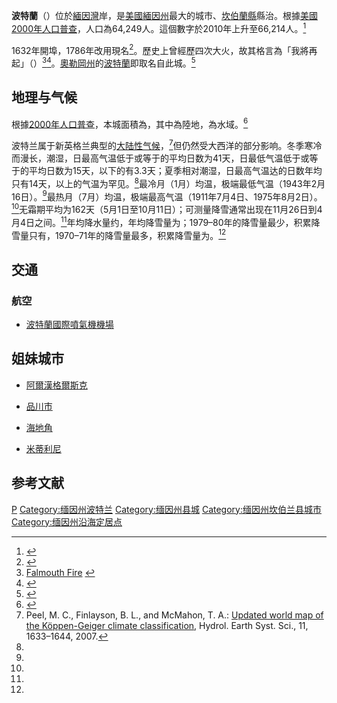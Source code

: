 {{Otheruses|波特兰|subject=缅因州城市波特兰|other=其他同名的城鎮}}
{{Infobox settlement
|official_name            = 波特蘭<br>{{lang|en|Portland}}
|settlement_type          = [[城市|城市]]
|nickname                 = 森林市，東方的波特蘭<br>The Forest City, Portland of the East
|motto                    = ''Resurgam''{{spaces|2}}（[[拉丁文|拉丁文]]）<br/>我會再次升起
|image_skyline            = Portland, Maine Montage.jpg
|imagesize                = 300px
|image_caption            = 順時針方向：波特蘭海濱，波特蘭天文台，中間街道和交易所大街的角落，國會街，美國內戰紀念館，國會廣場
|image_flag               = 
|image_seal               = 
|image_map                = Map of Maine highlighting Portland.png
|mapsize                  = 250px
|map_caption              =
|image_map1               =
|mapsize1                 =
|map_caption1             =
|coordinates_display      = inline,title
|coordinates_region       = US-ME
|subdivision_type         = 國家
|subdivision_name         = {{USA}}
|subdivision_type1        = [[美國州份|州]]
|subdivision_name1        = [[緬因州|緬因州]]
|subdivision_type2        = [[縣_(美國)|縣]]
|subdivision_name2        = [[坎伯蘭縣_(緬因州)|坎伯蘭縣]]
|government_type          = [[議會經理制|議會經理制]]
|leader_title             = 城市經理
|leader_name              = 馬克·里斯
|leader_title1            = 市長
|leader_name1             = 邁克爾·F·布倫南
|established_title        = 建立
|established_title2       = 成立市政機關
|established_date         = 1633年
|established_date2        = 1786年7月4日
|area_magnitude           =
|unit_pref                = Imperial
|area_total_sq_mi         = 69.44
|area_footnotes           = <ref name="Gazetteer files"/>
|area_total_km2           = 179.85
|area_land_sq_mi          = 21.31
|area_land_km2            = 55.19
|area_water_sq_mi         = 48.13
|area_water_km2           = 124.66
|area_urban_sq_mi         =
|area_urban_km2           =
|area_metro_sq_mi         =
|area_metro_km2           =
|latd = 43 |latm = 40 |latNS = N
|longd = 70 |longm = 16 |longEW = W
<!-- Population -->
|population_as_of         = [[2010年美國人口普查|2010年]]
|population_est           = 66214
|pop_est_as_of            = 2012<ref name="American FactFinder">{{cite web|title=American FactFinder |url=http://factfinder2.census.gov/faces/tableservices/jsf/pages/productview.xhtml?src=bkmk |publisher=[[United_States_Census_Bureau|United States Census Bureau]] |accessdate=2013-05-24 |deadurl=yes |archiveurl=https://web.archive.org/web/20140815134909/http://factfinder2.census.gov/faces/tableservices/jsf/pages/productview.xhtml?src=bkmk |archivedate=2014-08-15 }}</ref>
|population_footnotes     = <ref name ="FactFinder">{{cite web|title=American FactFinder|url=http://factfinder2.census.gov/faces/nav/jsf/pages/index.xhtml|publisher=United States Census Bureau|accessdate=2012-11-23|archive-date=2012-02-17|archive-url=https://www.webcitation.org/65WtHj6J5?url=http://factfinder2.census.gov/faces/nav/jsf/pages/index.xhtml|dead-url=no}}</ref>
|population_total         = 66194
|population_density_km2   = 1199.7
|population_density_sq_mi = 3107.2
|population_note          =
|population_metro         = 516,826（第104位）
|population_urban         = 203,914（第177位）
|timezone                 = [[北美東部時區|北美東部時區]]
|utc_offset               = -5
|timezone_DST             = 北美東部時區
|utc_offset_DST           = -4
|elevation_m              = 19
|elevation_ft             = 62
|website                  = http://www.portlandmaine.gov/
|postal_code_type         = [[美國郵政編碼|ZIP代碼]]
|postal_code              = 04101, 04102, 04103, 04104, 04108, 04109, 04112, 04116, 04122, 04123, 04124
|area_code                = 207
|blank_name               = [[聯邦信息處理標準|FIPS代碼]]
|blank_info               = 23-60545
|blank1_name              = [[地名信息系統|GNIS代碼]]
|blank1_info              = 0573692
|footnotes                =
}}

'''波特蘭'''（{{lang en|Portland}}）位於[[緬因灣|緬因灣]]岸，是[[美國|美國]][[緬因州|緬因州]]最大的城市、[[坎伯蘭縣_(緬因州)|坎伯蘭縣]]縣治。{{GR|6}}根據[[美國2000年人口普查|美國2000年人口普查]]，人口為64,249人。{{GR|2}}這個數字於2010年上升至66,214人。<ref>{{Cite web |url=http://factfinder2.census.gov/ |title=2010 census factfinder2 |access-date=2013-08-04 |archive-date=2013-09-11 |archive-url=https://web.archive.org/web/20130911234518/http://factfinder2.census.gov/ |dead-url=no }}</ref>

1632年開埠，1786年改用現名<ref>{{Cite web |url=http://books.google.com/books?hl=en&id=gwKwEbZhv3cC&dq=%22christopher+levett%22&printsec=frontcover&source=web&ots=UQCWMF5PBW&sig=pdiiURhalN_V28YtQQP-BVtEVxU |title=Christopher Levett, of York: The Pioneer Colonist in Casco Bay, James Baxter Phinney,1893 |access-date=2013-08-04 |archive-date=2020-08-03 |archive-url=https://web.archive.org/web/20200803194049/https://books.google.com/books?hl=en&id=gwKwEbZhv3cC&dq=%22christopher+levett%22&printsec=frontcover&source=web&ots=UQCWMF5PBW&sig=pdiiURhalN_V28YtQQP-BVtEVxU |dead-url=no }}</ref>。歷史上曾經歷四次大火，故其格言為「我將再起」（{{lang-la|Resurgam}}）<ref>[http://www.mainehistory.org/pdf/Falmouth_Fire.pdf Falmouth Fire] {{webarchive|url=https://web.archive.org/web/20070614144207/http://www.mainehistory.org/pdf/Falmouth_Fire.pdf |date=2007-06-14 }}</ref><ref name=maineguide>{{citation|title=History of Portland, Maine |publisher=Maine Resource Guide |url=http://maineguide.com/region/southcoast/information/portlandhistory.html |deadurl=yes |archiveurl=https://web.archive.org/web/20130131232824/http://maineguide.com/region/southcoast/information/portlandhistory.html |archivedate=2013-01-31 }}</ref>。[[奧勒岡州|奧勒岡州]]的[[波特蘭_(俄勒岡州)|波特蘭]]即取名自此城。<ref>{{cite web | title = Portland: The Town that was Almost Boston | publisher = Portland Oregon Visitors Association | url = http://www.naosmm.org/confer/port-or/history.html | accessdate = March 6, 2013 | archive-url = https://web.archive.org/web/20130727122038/http://www.naosmm.org/confer/port-or/history.html | archive-date = 2013-07-27 | dead-url = yes }}</ref>

==地理与气候==
根據[[美國2000年人口普查|2000年人口普查]]，本城面積為{{convert|69.44|sqmi|sqkm|2}}，其中{{convert|21.31|sqmi|sqkm|2}}為陸地，{{convert|48.13|sqmi|sqkm|2}}為水域。<ref name ="Gazetteer files">{{cite web|title=US Gazetteer files 2010|url=http://www.census.gov/geo/www/gazetteer/files/Gaz_places_national.txt|publisher=[[United_States_Census_Bureau|United States Census Bureau]]|accessdate=2012-11-23|archive-date=2012-07-14|archive-url=https://www.webcitation.org/699nOulzi?url=http://www.census.gov/geo/www/gazetteer/files/Gaz_places_national.txt|dead-url=no}}</ref>

波特兰属于新英格兰典型的[[大陆性气候|大陆性气候]]，<ref>Peel, M. C., Finlayson, B. L., and McMahon, T. A.: [[Media:Americas_Köppen_Map_original_colors.png|Updated world map of the Köppen-Geiger climate classification]], Hydrol. Earth Syst. Sci., 11, 1633–1644, 2007.</ref>但仍然受大西洋的部分影响。冬季寒冷而漫长，潮湿，日最高气温低于或等于{{convert|0|C}}的平均日数为41天，日最低气温低于或等于{{convert|-15|C}}的平均日数为15天，{{convert|-20|C}}以下的有3.3天；夏季相对潮湿，日最高气温达{{convert|30|C}}的日数年均只有14天，{{convert|35|C}}以上的气温为罕见。<ref name = "NWS Gray, ME"/>最冷月（1月）均温{{convert|24.0|F|1|disp=flip}}，极端最低气温{{convert|−39|F|0|disp=flip}}（1943年2月16日）。<ref name = "NWS Gray, ME"/>最热月（7月）均温{{convert|70.4|F|1|disp=flip}}，极端最高气温{{convert|103|F|0|disp=flip}}（1911年7月4日、1975年8月2日）。<ref name = "NWS Gray, ME"/>无霜期平均为162天（5月1日至10月11日）；可测量降雪通常出现在11月26日到4月4日之间。<ref name = "NWS Gray, ME"/>年均降水量约{{convert|48.1|in|sigfig=3|disp=flip}}，年均降雪量为{{convert|68.7|in|cm|disp=flip}}；1979–80年的降雪量最少，积累降雪量只有{{convert|27.5|in|cm|disp=flip}}，1970–71年的降雪量最多，积累降雪量为{{convert|141.5|in|m|disp=flip}}。<ref name = "NWS Gray, ME"/>

{{Weather box|width=auto
|location = 缅因波特兰（[[波特兰国际喷射机机场|波特兰国际喷射机机场]]），1991–2020年正常值，1871年至今极端数据
|metric first = Y
|single line = Y
|collapsed = Y
| Jan high F = 32.4
| Feb high F = 35.0
| Mar high F = 42.3
| Apr high F = 53.8
| May high F = 64.2
| Jun high F = 73.6
| Jul high F = 79.5
| Aug high F = 78.7
| Sep high F = 71.1
| Oct high F = 59.5
| Nov high F = 48.4
| Dec high F = 38.3
|year high F = 56.4
| Jan low F = 15.6
| Feb low F = 17.3
| Mar low F = 26.0
| Apr low F = 35.4
| May low F = 45.5
| Jun low F = 55.0
| Jul low F = 61.2
| Aug low F = 59.7
| Sep low F = 52.1
| Oct low F = 41.0
| Nov low F = 31.7
| Dec low F = 22.4
|year low F = 38.6
<!--
“1. Location »”里选本站
“2. Product »”里选“Monthly summarized data”
“3. Options »”第一选项“Year range：”里填1991-2020，再选“Max temp”或者“Min temp”的默认后，再将结果贴入表格
-->
| Jan avg record high F = 51.8
| Feb avg record high F = 51.5
| Mar avg record high F = 61.2
| Apr avg record high F = 74.5
| May avg record high F = 85.4
| Jun avg record high F = 89.2
| Jul avg record high F = 91.6
| Aug avg record high F = 90.0
| Sep avg record high F = 86.6
| Oct avg record high F = 75.3
| Nov avg record high F = 65.4
| Dec avg record high F = 55.6
|year avg record high F = 93.5
| Jan avg record low F = −6.1
| Feb avg record low F = −2.2
| Mar avg record low F = 6.4
| Apr avg record low F = 23.7
| May avg record low F = 33.1
| Jun avg record low F = 43.4
| Jul avg record low F = 51.7
| Aug avg record low F = 48.6
| Sep avg record low F = 37.1
| Oct avg record low F = 26.5
| Nov avg record low F = 16.0
| Dec avg record low F = 3.9
|year avg record low F = -9.0
|Jan record high F =  67
|Feb record high F =  68
|Mar record high F =  88
|Apr record high F =  92
|May record high F =  94
|Jun record high F =  98
|Jul record high F = 100
|Aug record high F = 103
|Sep record high F =  95
|Oct record high F =  88
|Nov record high F =  74
|Dec record high F =  71

|Jan record low F = −26
|Feb record low F = −39
|Mar record low F = −21
|Apr record low F = 8
|May record low F = 23
|Jun record low F = 33
|Jul record low F = 40
|Aug record low F = 33
|Sep record low F = 23
|Oct record low F = 15
|Nov record low F = 3
|Dec record low F = −21
|precipitation colour = green
| Jan precipitation inch = 3.50
| Feb precipitation inch = 3.54
| Mar precipitation inch = 4.08
| Apr precipitation inch = 4.41
| May precipitation inch = 3.67
| Jun precipitation inch = 4.15
| Jul precipitation inch = 3.43
| Aug precipitation inch = 3.57
| Sep precipitation inch = 3.77
| Oct precipitation inch = 5.25
| Nov precipitation inch = 4.25
| Dec precipitation inch = 4.50
|year precipitation inch =
| Jul snow inch = 0.0
| Aug snow inch = 0.0
| Sep snow inch = 0.0
| Oct snow inch = 0.2
| Nov snow inch = 2.3
| Dec snow inch =14.6
| Jan snow inch =18.6
| Feb snow inch =16.6
| Mar snow inch =13.6
| Apr snow inch = 2.8
| May snow inch = 0.0
| Jun snow inch = 0.0
|year snow inch =68.7
|unit precipitation days = 0.01 in
|unit snow days = 0.1 in
|Jan precipitation days = 11.2
|Feb precipitation days = 10.2
|Mar precipitation days = 11.3
|Apr precipitation days = 11.1
|May precipitation days = 12.5
|Jun precipitation days = 11.7
|Jul precipitation days = 10.8
|Aug precipitation days =  9.4
|Sep precipitation days =  9.3
|Oct precipitation days = 10.9
|Nov precipitation days = 10.7
|Dec precipitation days = 12.3
|year precipitation days=
|Jan snow days = 7.6
|Feb snow days = 7.0
|Mar snow days = 5.1
|Apr snow days = 1.3
|May snow days = 0.0
|Jun snow days = 0.0
|Jul snow days = 0.0
|Aug snow days = 0.0
|Sep snow days = 0.0
|Oct snow days = 0.1
|Nov snow days = 1.5
|Dec snow days = 6.0
|year snow days=
|Jan sun = 164.8 |Jan percentsun = 57
|Feb sun = 172.8 |Feb percentsun = 59
|Mar sun = 205.2 |Mar percentsun = 55
|Apr sun = 213.5 |Apr percentsun = 53
|May sun = 243.2 |May percentsun = 53
|Jun sun = 259.1 |Jun percentsun = 56
|Jul sun = 282.2 |Jul percentsun = 60
|Aug sun = 267.6 |Aug percentsun = 62
|Sep sun = 229.1 |Sep percentsun = 61
|Oct sun = 195.7 |Oct percentsun = 57
|Nov sun = 138.7 |Nov percentsun = 48
|Dec sun = 140.9 |Dec percentsun = 51
|year percentsun = 56
|Jan humidity = 68
|Feb humidity = 65
|Mar humidity = 66
|Apr humidity = 67
|May humidity = 72
|Jun humidity = 73
|Jul humidity = 74
|Aug humidity = 76
|Sep humidity = 76
|Oct humidity = 74
|Nov humidity = 71
|Dec humidity = 69
|year humidity=
|source 1 = NOAA（1981–2010年相对湿度；1961–1990年日照）<ref name="1991-2020 normals">{{cite web |format=pdf |url=https://www.ncei.noaa.gov/access/services/data/v1?dataset=normals-monthly-1991-2020&startDate=0001-01-01&endDate=9996-12-31&stations=USW00014764&format=pdf |publisher=National Oceanic and Atmospheric Administration |title=Summary of Monthly Normals 1991–2020 |access-date=2021-05-15 |archive-date=2021-05-11 |archive-url=https://web.archive.org/web/20210511015117/https://www.ncei.noaa.gov/access/services/data/v1?dataset=normals-monthly-1991-2020&startDate=0001-01-01&endDate=9996-12-31&stations=USW00014764&format=pdf |dead-url=no }}</ref><ref name = "NWS Gray, ME">{{cite web |url = https://www.weather.gov/wrh/climate?wfo=gyx |title = NowData – NOAA Online Weather Data |publisher = [[National_Oceanic_and_Atmospheric_Administration|National Oceanic and Atmospheric Administration]] |accessdate = 2022-06-17 |language = en |dead-url = no }}</ref><ref>{{cite web|title=NOAA|url=ftp://dossier.ogp.noaa.gov/GCOS/WMO-Normals/RA-IV/US/GROUP3/72606.TXT|publisher=NOAA|language=en}}</ref><ref name="RH">{{cite web |url = https://www1.ncdc.noaa.gov/pub/data/lcd/annual/2018/01201813PWM.pdf |title = Local Climatological Data Annual Summary with Comparative Data for PORTLAND, MAINE (KPWM) |publisher = National Oceanic and Atmospheric Administration |access-date = 2022-06-17 |page=3}}</ref><br/>
波特兰国际交换站，1871年3月–1940年11月24日在市中心，1940年11月25月起在波特兰国际喷射机机场。<ref>{{Cite web |url=http://threadex.rcc-acis.org/ |title=ThreadEx |access-date=2014-06-29 |archive-date=2006-05-19 |archive-url=https://web.archive.org/web/20060519074347/http://threadex.rcc-acis.org/ |dead-url=no }}</ref>官方气温记录仅含机场的时期。<ref name = "NWS Gray, ME"/>
}}

==交通==
===航空===
*[[波特蘭國際噴氣機機場|波特蘭國際噴氣機機場]]

== 姐妹城市 ==
*{{RUS}}[[阿爾漢格爾斯克|阿爾漢格爾斯克]]
*{{JPN}}[[品川區|品川市]]
*{{HAI}}[[海地角|海地角]]
*{{GRE}}[[米蒂利尼|米蒂利尼]]

== 参考文献 ==
{{reflist|2}}

{{Maine}}

{{Authority control}}
[[Category:緬因州城市|P]]
[[Category:缅因州波特兰|Category:缅因州波特兰]]
[[Category:缅因州县城|Category:缅因州县城]]
[[Category:缅因州坎伯兰县城市|Category:缅因州坎伯兰县城市]]
[[Category:缅因州沿海定居点|Category:缅因州沿海定居点]]